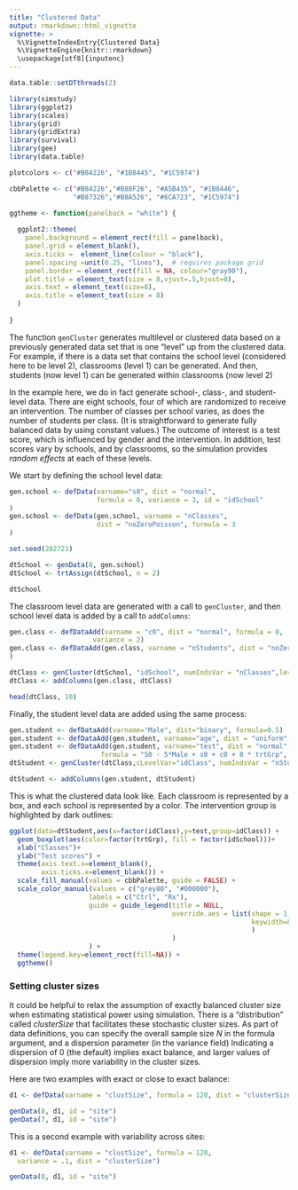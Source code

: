 ```yaml
---
title: "Clustered Data"
output: rmarkdown::html_vignette
vignette: >
  %\VignetteIndexEntry{Clustered Data}
  %\VignetteEngine{knitr::rmarkdown}
  \usepackage[utf8]{inputenc}
---
```


```r
data.table::setDTthreads(2)
```

```r
library(simstudy)
library(ggplot2)
library(scales)
library(grid)
library(gridExtra)
library(survival)
library(gee)
library(data.table)

plotcolors <- c("#B84226", "#1B8445", "#1C5974")

cbbPalette <- c("#B84226","#B88F26", "#A5B435", "#1B8446",
                "#B87326","#B8A526", "#6CA723", "#1C5974") 

ggtheme <- function(panelback = "white") {
  
  ggplot2::theme(
    panel.background = element_rect(fill = panelback),
    panel.grid = element_blank(),
    axis.ticks =  element_line(colour = "black"),
    panel.spacing =unit(0.25, "lines"),  # requires package grid
    panel.border = element_rect(fill = NA, colour="gray90"), 
    plot.title = element_text(size = 8,vjust=.5,hjust=0),
    axis.text = element_text(size=8),
    axis.title = element_text(size = 8)
  )  
  
}

```

The function `genCluster` generates multilevel or clustered data based on a previously generated data set that is one "level" up from the clustered data. For example, if there is a data set that contains the school level (considered here to be level 2), classrooms (level 1) can be generated. And then, students (now level 1) can be generated within classrooms (now level 2)

In the example here, we do in fact generate school-, class-, and student-level data. There are eight schools, four of which are randomized to receive an intervention. The number of classes per school varies, as does the number of students per class. (It is straightforward to generate fully balanced data by using constant values.) The outcome of interest is a test score, which is influenced by gender and the intervention. In addition, test scores vary by schools, and by classrooms, so the simulation provides *random effects* at each of these levels.

We start by defining the school level data:

```r
gen.school <- defData(varname="s0", dist = "normal", 
                      formula = 0, variance = 3, id = "idSchool"
)
gen.school <- defData(gen.school, varname = "nClasses", 
                      dist = "noZeroPoisson", formula = 3
)

set.seed(282721)

dtSchool <- genData(8, gen.school)
dtSchool <- trtAssign(dtSchool, n = 2)

dtSchool

```

The classroom level data are generated with a call to `genCluster`, and then school level data is added by a call to `addColumns`:

```r
gen.class <- defDataAdd(varname = "c0", dist = "normal", formula = 0, 
                     variance = 2)
gen.class <- defDataAdd(gen.class, varname = "nStudents", dist = "noZeroPoisson", formula = 20
)

dtClass <- genCluster(dtSchool, "idSchool", numIndsVar = "nClasses",level1ID = "idClass")
dtClass <- addColumns(gen.class, dtClass)

head(dtClass, 10)
```

Finally, the student level data are added using the same process:

```r
gen.student <- defDataAdd(varname="Male", dist="binary", formula=0.5)
gen.student <- defDataAdd(gen.student, varname="age", dist = "uniform", formula="9.5; 10.5")
gen.student <- defDataAdd(gen.student, varname="test", dist = "normal",
                       formula = "50 - 5*Male + s0 + c0 + 8 * trtGrp",                           variance = 2)
dtStudent <- genCluster(dtClass,cLevelVar="idClass", numIndsVar = "nStudents",                        level1ID = "idChild")

dtStudent <- addColumns(gen.student, dtStudent)
```

This is what the clustered data look like. Each classroom is represented by a box, and each school is represented by a color. The intervention group is highlighted by dark outlines:

```r
ggplot(data=dtStudent,aes(x=factor(idClass),y=test,group=idClass)) +
  geom_boxplot(aes(color=factor(trtGrp), fill = factor(idSchool)))+
  xlab("Classes")+
  ylab("Test scores") +
  theme(axis.text.x=element_blank(),
        axis.ticks.x=element_blank()) +
  scale_fill_manual(values = cbbPalette, guide = FALSE) +
  scale_color_manual(values = c("grey80", "#000000"),
                    labels = c("Ctrl", "Rx"),
                    guide = guide_legend(title = NULL,
                                         override.aes = list(shape = 1,
                                                             keywidth=8
                                                             )
                                         )
                    ) +
  theme(legend.key=element_rect(fill=NA)) +
  ggtheme()
```

### Setting cluster sizes

It could be helpful to relax the assumption of exactly balanced cluster size when estimating statistical power using simulation. There is a "distribution" called *clusterSize* that facilitates these stochastic cluster sizes. As part of data definitions, you can specify the overall sample size *N* in the formula argument, and a dispersion parameter (in the variance field) Indicating a dispersion of 0 (the default) implies exact balance, and larger values of dispersion imply more variability in the cluster sizes.

Here are two examples with exact or close to exact balance:

```r
d1 <- defData(varname = "clustSize", formula = 120, dist = "clusterSize")

genData(8, d1, id = "site")
genData(7, d1, id = "site")
```

This is a second example with variability across sites:

```r
d1 <- defData(varname = "clustSize", formula = 120, 
  variance = .1, dist = "clusterSize")

genData(8, d1, id = "site")
```